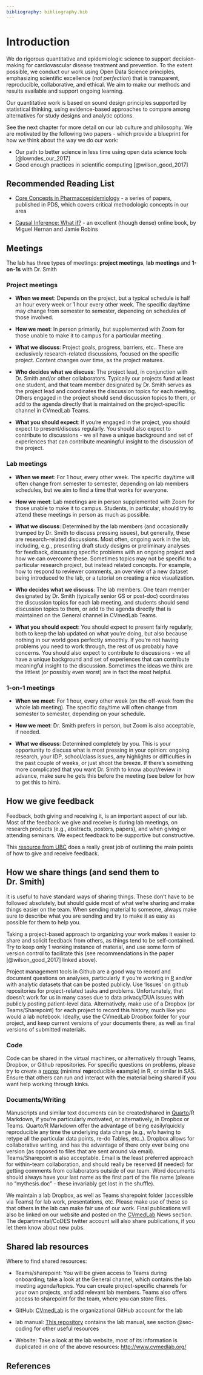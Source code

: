 ```yaml
---
bibliography: bibliography.bib
---
```


# Introduction {#sec-intro}

We do rigorous quantitative and epidemiologic science to support decision-making for cardiovascular disease treatment and prevention. To the extent possible, we conduct our work using Open Data Science principles, emphasizing scientific excellence (*not perfection*) that is transparent, reproducible, collaborative, and ethical. We aim to make our methods and results available and support ongoing learning.

Our quantitative work is based on sound design principles supported by statistical thinking, using evidence-based approaches to compare among alternatives for study designs and analytic options.

See the next chapter for more detail on our lab culture and philosophy. We are motivated by the following two papers - which provide a blueprint for how we think about the way we do our work:

-   Our path to better science in less time using open data science tools [@lowndes_our_2017]
-   Good enough practices in scientific computing [@wilson_good_2017]

## Recommended Reading List

-   [Core Concepts in Pharmacoepidemiology](https://onlinelibrary.wiley.com/doi/toc/10.1002/(ISSN)1099-1557.review-series-core-concepts-pharmacoepidemiology) - a series of papers, published in PDS, which covers critical methodologic concepts in our area

-   [Causal Inference: What if?](https://www.hsph.harvard.edu/miguel-hernan/causal-inference-book/) - an excellent (though dense) online book, by Miguel Hernan and Jamie Robins

## Meetings

The lab has three types of meetings: **project meetings**, **lab meetings** and **1-on-1s** with Dr. Smith

### Project meetings

-   **When we meet**: Depends on the project, but a typical schedule is half an hour every week or 1 hour every other week. The specific day/time may change from semester to semester, depending on schedules of those involved.

-   **How we meet**: In person primarily, but supplemented with Zoom for those unable to make it to campus for a particular meeting. 

-   **What we discuss**: Project goals, progress, barriers, etc.. These are exclusively research-related discussions, focused on the specific project. Content changes over time, as the project matures. 

-   **Who decides what we discuss**: The project lead, in conjunction with Dr. Smith and/or other collaborators. Typically our projects fund at least one student, and that team member designated by Dr. Smith serves as the project lead and coordinates the discussion topics for each meeting. Others engaged in the project should send discussion topics to them, or add to the agenda directly that is maintained on the project-specific channel in CVmedLab Teams.

-   **What you should expect**: If you're engaged in the project, you should expect to present/discuss regularly. You should also expect to contribute to discussions - we all have a unique background and set of experiences that can contribute meaningful insight to the discussion of the project. 

### Lab meetings

-   **When we meet**: For 1 hour, every other week. The specific day/time will often change from semester to semester, depending on lab members schedules, but we aim to find a time that works for everyone.

-   **How we meet**: Lab meetings are in person supplemented with Zoom for those unable to make it to campus. Students, in particular, should try to attend these meetings in person as much as possible.

-   **What we discuss**: Determined by the lab members (and occasionally trumped by Dr. Smith to discuss pressing issues), but generally, these are research-related discussions. Most often, ongoing work in the lab, including, e.g., presenting draft study designs or preliminary analyses for feedback, discussing specific problems with an ongoing project and how we can overcome these. Sometimes topics may not be specific to a particular research project, but instead related concepts. For example, how to respond to reviewer comments, an overview of a new dataset being introduced to the lab, or a tutorial on creating a nice visualization.

-   **Who decides what we discuss**: The lab members. One team member designated by Dr. Smith (typically senior GS or post-doc) coordinates the discussion topics for each lab meeting, and students should send discussion topics to them, or add to the agenda directly that is maintained on the General channel in CVmedLab Teams.

-   **What you should expect**: You should expect to present fairly regularly, both to keep the lab updated on what you're doing, but also because nothing in our world goes perfectly smoothly. If you're not having problems you need to work through, the rest of us probably have concerns. You should also expect to contribute to discussions - we all have a unique background and set of experiences that can contribute meaningful insight to the discussion. Sometimes the ideas we think are the littlest (or possibly even worst) are in fact the most helpful.

### 1-on-1 meetings

-   **When we meet**: For 1 hour, every other week (on the off-week from the whole lab meeting). The specific day/time will often change from semester to semester, depending on your schedule.

-   **How we meet**: Dr. Smith prefers in person, but Zoom is also acceptable, if needed.

-   **What we discuss**: Determined completely by you. This is your opportunity to discuss what is most pressing in your opinion: ongoing research, your IDP, school/class issues, any highlights or difficulties in the past couple of weeks, or just shoot the breeze. If there's something more complicated that you want Dr. Smith to know about/review in advance, make sure he gets this before the meeting (see below for how to get this to him).

## How we give feedback

Feedback, both giving and receiving it, is an important aspect of our lab. Most of the feedback we give and receive is during lab meetings, on research products (e.g., abstracts, posters, papers), and when giving or attending seminars. We expect feedback to be supportive but constructive.

This [resource from UBC](https://scwrl.ubc.ca/student-resources/learning-strategies-for-communicating-science/how-to-give-and-receive-effective-feedback/) does a really great job of outlining the main points of how to give and receive feedback.

## How we share things (and send them to Dr. Smith)

It is useful to have standard ways of sharing things. These don't have to be followed absolutely, but should guide most of what we're sharing and make things easier on the team. When sending material to someone, always make sure to describe what you are sending and try to make it as easy as possible for them to help you.

Taking a project-based approach to organizing your work makes it easier to share and solicit feedback from others, as things tend to be self-contained. Try to keep only 1 working instance of material, and use some form of version control to facilitate this (see recommendations in the paper [@wilson_good_2017] linked above).

Project management tools in Github are a good way to record and document questions on analyses, particularly if you're working in [R](https://cran.r-project.org/) and/or with analytic datasets that can be posted publicly. Use 'Issues' on github repositories for project-related tasks and problems. Unfortunately, that doesn't work for us in many cases due to data privacy/DUA issues with publicly posting patient-level data. Alternatively, make use of a Dropbox (or Teams/Sharepoint) for each project to record this history, much like you would a lab notebook. Ideally, use the CVmedLab Dropbox folder for your project, and keep current versions of your documents there, as well as final versions of submitted materials. 

### Code

Code can be shared in the virtual machines, or alternatively through Teams, Dropbox, or Github repositories. For specific questions on problems, please try to create a [reprex](https://reprex.tidyverse.org/) (minimal **rep**roducible **ex**ample) in R, or similar in SAS. Ensure that others can run and interact with the material being shared if you want help working through kinks.

### Documents/Writing

Manuscripts and similar text documents can be created/shared in [Quarto](https://quarto.org/)/R Markdown, if you're particularly motivated, or alternatively, in Dropbox or Teams. Quarto/R Markdown offer the advantage of being easily/quickly reproducible any time the underlying data change (e.g., w/o having to retype all the particular data points, re-do Tables, etc..). Dropbox allows for collaborative writing, and has the advantage of there only ever being one version (as opposed to files that are sent around via email). Teams/Sharepoint is also acceptable. Email is the least preferred approach for within-team collaboration, and should really be reserved (if needed) for getting comments from collaborators outside of our team. Word documents should always have your last name as the first part of the file name (please no "mythesis.doc" - these invariably get lost in the shuffle).

We maintain a lab Dropbox, as well as Teams sharepoint folder (accessible via Teams) for lab work, presentations, etc. Please make use of these so that others in the lab can make fair use of our work. Final publications will also be linked on our website and posted on the [CVmedLab](https://cvmedlab.org) News section. The departmental/CoDES twitter account will also share publications, if you let them know about new pubs.

## Shared lab resources

Where to find shared resources:

-   Teams/sharepoint: You will be given access to Teams during onboarding; take a look at the General channel, which contains the lab meeting agenda/topics. You can create project-specific channels for your own projects, and add relevant lab members. Teams also offers access to sharepoint for the team, where you can store files.

-   GitHub: [CVmedLab](https://github.com/cvmedlab) is the organizational GitHub account for the lab

-   lab manual: [This repository](https://github.com/cvmedlab/cvmedlab_manual/) contains the lab manual, see section @sec-coding for other useful resources

-   Website: Take a look at the lab website, most of its information is duplicated in one of the above resources: <http://www.cvmedlab.org/>

## References {.unnumbered}
